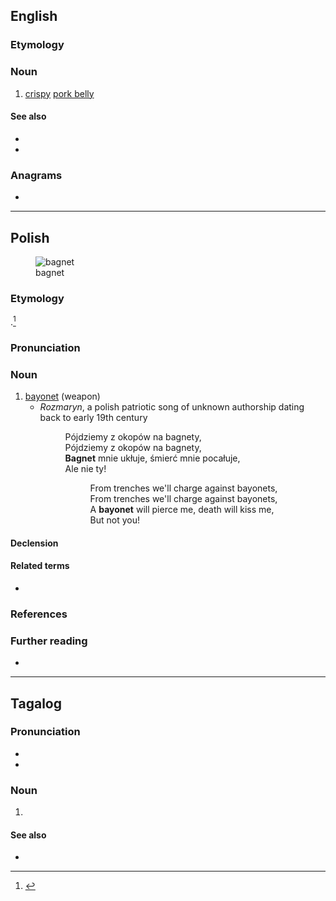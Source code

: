 ==English==
{{wikipedia|Chicharrón#Philippines}}

===Etymology===
{{rfe|en}}

===Noun===
{{en-noun|?}}

# {{lb|en|Philippines}} [[crispy]] [[pork belly]]

====See also====
* {{l|en|lechon kawali}}
* {{l|en|sio bak}}

===Anagrams===
* {{anagrams|en|a=abegnt|netbag}}

{{C|en|Foods}}

----

==Polish==
{{wp|lang=pl}}
[[Image:Bayonette-p1000740.jpg|thumb|bagnet]]

===Etymology===
{{bor+|pl|fr|baïonnette}}.<ref>{{cite-book|first=Aleksander|last=Brückner|authorlink=Aleksander Brückner|title=Słownik etymologiczny języka polskiego|year=1927|entry=bagnet|lang=pl|passage=z ''bajnetu'', franc. baïonette od miasta ''Bayonne'', gdzie je najpierw wyrabiano}}</ref>

===Pronunciation===
{{pl-p|a=Pl-bagnet.ogg}}

===Noun===
{{pl-noun|m-in|dim=bagnecik}}

# [[bayonet]] (weapon)
#* ''Rozmaryn'', a polish patriotic song of unknown authorship dating back to early 19th century
#*: Pójdziemy z okopów na bagnety,
#*: Pójdziemy z okopów na bagnety,
#*: '''Bagnet''' mnie ukłuje, śmierć mnie pocałuje,
#*: Ale nie ty!
#*:: From trenches we'll charge against bayonets,
#*:: From trenches we'll charge against bayonets,
#*:: A '''bayonet''' will pierce me, death will kiss me,
#*:: But not you!

====Declension====
{{pl-decl-noun-masc-inani|bagne|t|u}}

====Related terms====
* {{l|pl|bagnetowy}}

===References===
<references/>

===Further reading===
* {{R:pl:PWN}}

{{C|pl|Weapons}}

----

==Tagalog==

===Pronunciation===
* {{hyph|tl|bag|net}}
* {{tl-IPA|bagnét}}

===Noun===
{{tl-noun|bagnét}}

# {{w|bagnet}} {{gl|Filipino dish of pork belly boiled and deep fried until crispy}}

====See also====
* {{l|tl|tsitsaron}}